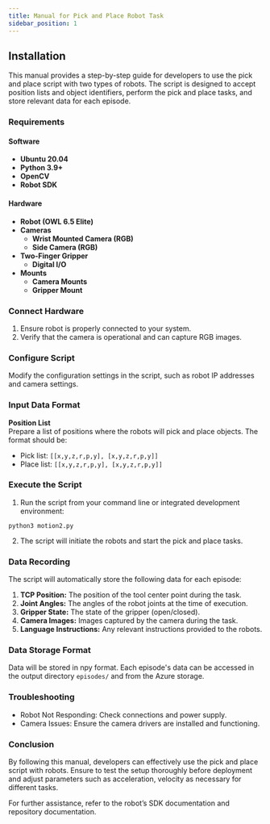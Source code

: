 ```yaml
---
title: Manual for Pick and Place Robot Task
sidebar_position: 1
---
```


## Installation

This manual provides a step-by-step guide for developers to use the pick and place script with two types of robots. The script is designed to accept position lists and object identifiers, perform the pick and place tasks, and store relevant data for each episode.

### Requirements

#### Software

- **Ubuntu 20.04**
- **Python 3.9+**
- **OpenCV**
- **Robot SDK**

#### Hardware

- **Robot (OWL 6.5 Elite)**
- **Cameras**
  - **Wrist Mounted Camera (RGB)**
  - **Side Camera (RGB)**
- **Two-Finger Gripper**
  - **Digital I/O**
- **Mounts**
  - **Camera Mounts**
  - **Gripper Mount**

### Connect Hardware

1. Ensure robot is properly connected to your system.
2. Verify that the camera is operational and can capture RGB images.

### Configure Script

Modify the configuration settings in the script, such as robot IP addresses and camera settings.

### Input Data Format

**Position List**  
Prepare a list of positions where the robots will pick and place objects. The format should be:

- Pick list: `[[x,y,z,r,p,y], [x,y,z,r,p,y]]`
- Place list: `[[x,y,z,r,p,y], [x,y,z,r,p,y]]`

### Execute the Script

1. Run the script from your command line or integrated development environment:

```python3
python3 motion2.py
```

2. The script will initiate the robots and start the pick and place tasks.

### Data Recording

The script will automatically store the following data for each episode:

1. **TCP Position:** The position of the tool center point during the task.
2. **Joint Angles:** The angles of the robot joints at the time of execution.
3. **Gripper State:** The state of the gripper (open/closed).
4. **Camera Images:** Images captured by the camera during the task.
5. **Language Instructions:** Any relevant instructions provided to the robots.

### Data Storage Format

Data will be stored in npy format. Each episode's data can be accessed in the output directory `episodes/` and from the Azure storage.

### Troubleshooting

- Robot Not Responding: Check connections and power supply.
- Camera Issues: Ensure the camera drivers are installed and functioning.

### Conclusion

By following this manual, developers can effectively use the pick and place script with robots. Ensure to test the setup thoroughly before deployment and adjust parameters such as acceleration, velocity as necessary for different tasks.

For further assistance, refer to the robot’s SDK documentation and repository documentation.

<head>
  <title>Pick and Place Robot Manual</title>
  <meta name="description" content="add a description" />
</head>
